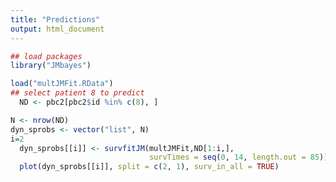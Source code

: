 ```yaml
---
title: "Predictions"
output: html_document
---
```




```r

## load packages
library("JMbayes")

load("multJMFit.RData")
## select patient 8 to predict
  ND <- pbc2[pbc2$id %in% c(8), ]

N <- nrow(ND)
dyn_sprobs <- vector("list", N)
i=2
  dyn_sprobs[[i]] <- survfitJM(multJMFit,ND[1:i,], 
                               survTimes = seq(0, 14, length.out = 85))
  plot(dyn_sprobs[[i]], split = c(2, 1), surv_in_all = TRUE)


```
